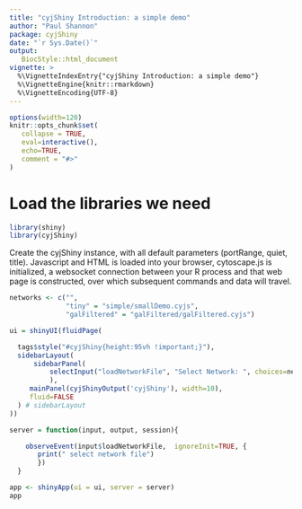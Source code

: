 ```yaml
---
title: "cyjShiny Introduction: a simple demo"
author: "Paul Shannon"
package: cyjShiny
date: "`r Sys.Date()`"
output:
   BiocStyle::html_document
vignette: >
  %\VignetteIndexEntry{"cyjShiny Introduction: a simple demo"}
  %\VignetteEngine{knitr::rmarkdown}
  %\VignetteEncoding{UTF-8}
---
```


<style>
.main-container { width: 1200px; max-width:2800px;}
</style>


```r
options(width=120)
knitr::opts_chunk$set(
   collapse = TRUE,
   eval=interactive(),
   echo=TRUE,
   comment = "#>"
)
```


# Load the libraries we need

```r
library(shiny)
library(cyjShiny)
```

Create the cyjShiny instance, with all default parameters (portRange, quiet, title). Javascript and HTML is loaded into
your browser, cytoscape.js is initialized, a websocket connection between your R process and that web page is constructed,
over which subsequent commands and data will travel.

```r
networks <- c("",
              "tiny" = "simple/smallDemo.cyjs",
              "galFiltered" = "galFiltered/galFiltered.cyjs")

ui = shinyUI(fluidPage(

  tags$style("#cyjShiny{height:95vh !important;}"),
  sidebarLayout(
      sidebarPanel(
          selectInput("loadNetworkFile", "Select Network: ", choices=networks)
          ),
     mainPanel(cyjShinyOutput('cyjShiny'), width=10),
     fluid=FALSE
  ) # sidebarLayout
))

server = function(input, output, session){

    observeEvent(input$loadNetworkFile,  ignoreInit=TRUE, {
       print(" select network file")
       })
  }
```

```r
app <- shinyApp(ui = ui, server = server)
app
```


